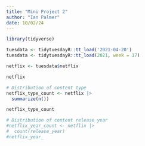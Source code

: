 ```yaml
---
title: "Mini Project 2"
author: "Ian Palmer"
date: 10/02/24
---
```


```r
library(tidyverse)
```


```r

tuesdata <- tidytuesdayR::tt_load('2021-04-20')
tuesdata <- tidytuesdayR::tt_load(2021, week = 17)

netflix <- tuesdata$netflix

```

```r
netflix
```

```r
# Distribution of content type
netflix_type_count <- netflix |>
  summarize(n())

netflix_type_count

# Distribution of content release year
#netflix_year_count <- netflix |>
#  count(release_year)
#netflix_year_
```



